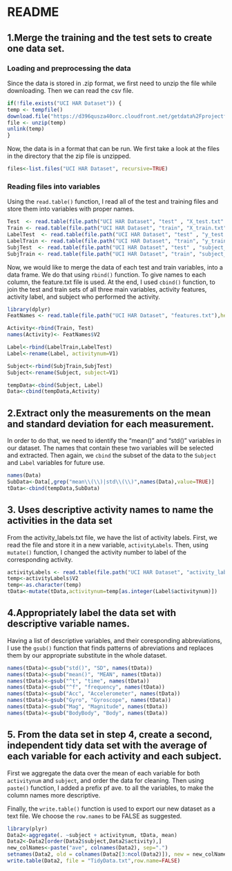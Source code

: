 README
========================================================

## 1.Merge the training and the test sets to create one data set.
 
### Loading and preprocessing the data

Since the data is stored in .zip format, we first need to unzip the file while downloading. Then we can read the csv file.

```r
if(!file.exists("UCI HAR Dataset")) {
temp <- tempfile()
download.file("https://d396qusza40orc.cloudfront.net/getdata%2Fprojectfiles%2FUCI%20HAR%20Dataset.zip",temp, method="curl")
file <- unzip(temp)
unlink(temp)
}
```


Now, the data is in a format that can be run. We first take a look at the files in the directory that the zip file is unzipped.

```r
files<-list.files("UCI HAR Dataset", recursive=TRUE)
```

### Reading files into variables

Using the `read.table()` function, I read all of the test and training files and store them into variables with proper names.

```r

Test  <- read.table(file.path("UCI HAR Dataset", "test" , "X_test.txt" ),header = FALSE)
Train <- read.table(file.path("UCI HAR Dataset", "train", "X_train.txt"),header = FALSE)
LabelTest  <- read.table(file.path("UCI HAR Dataset", "test" , "y_test.txt" ),header = FALSE)
LabelTrain <- read.table(file.path("UCI HAR Dataset", "train", "y_train.txt"),header = FALSE)
SubjTest  <- read.table(file.path("UCI HAR Dataset", "test" , "subject_test.txt"),header = FALSE)
SubjTrain <- read.table(file.path("UCI HAR Dataset", "train", "subject_train.txt"),header = FALSE)

```
Now, we would like to merge the data of each test and train variables, into a data frame. We do that using `rbind()` function. To give names to each column, the feature.txt file is used.
At the end, I used `cbind()` function, to join the test and train sets of all three main variables, activity features, activity label, and subject who performed the activity.
```r
library(dplyr)
FeatNames <- read.table(file.path("UCI HAR Dataset", "features.txt"),head=FALSE)

Activity<-rbind(Train, Test)
names(Activity)<- FeatNames$V2

Label<-rbind(LabelTrain,LabelTest)
Label<-rename(Label, activitynum=V1)

Subject<-rbind(SubjTrain,SubjTest)
Subject<-rename(Subject, subject=V1)

tempData<-cbind(Subject, Label)
Data<-cbind(tempData,Activity)

```
## 2.Extract only the measurements on the mean and standard deviation for each measurement. 

In order to do that, we need to identify the "mean()" and "std()" variables in our dataset. The names that contain these two variables will be selected and extracted. Then again, we `cbind` the subset of the data to the `Subject` and `Label` variables for future use.

```r
names(Data)
SubData<-Data[,grep("mean\\(\\)|std\\(\\)",names(Data),value=TRUE)]
tData<-cbind(tempData,SubData)
```

## 3. Uses descriptive activity names to name the activities in the data set
From the activity_labels.txt file, we have the list of activity labels. First, we read the file and store it in a new variable, `activityLabels`. Then, using `mutate()` function, I changed the activity number to label of the corresponding activity.

```r
activityLabels <- read.table(file.path("UCI HAR Dataset", "activity_labels.txt"),header = FALSE)
temp<-activityLabels$V2
temp<-as.character(temp)
tData<-mutate(tData,activitynum=temp[as.integer(Label$activitynum)])
```

## 4.Appropriately label the data set with descriptive variable names. 

Having a list of descriptive variables, and their coresponding abbreviations, I use the `gsub()` function that finds patterns of abreviations and replaces them by our appropriate substitute in the whole dataset.

```r
names(tData)<-gsub("std()", "SD", names(tData))
names(tData)<-gsub("mean()", "MEAN", names(tData))
names(tData)<-gsub("^t", "time", names(tData))
names(tData)<-gsub("^f", "frequency", names(tData))
names(tData)<-gsub("Acc", "Accelerometer", names(tData))
names(tData)<-gsub("Gyro", "Gyroscope", names(tData))
names(tData)<-gsub("Mag", "Magnitude", names(tData))
names(tData)<-gsub("BodyBody", "Body", names(tData))

```

## 5. From the data set in step 4, create a second, independent tidy data set with the average of each variable for each activity and each subject.

First we aggregate the data over the mean of each variable for both `activitynum` and `subject`, and order the data for cleaning. Then using `paste()` function, I added a prefix pf ave. to all the variables, to make the column names more descriptive.

Finally, the `write.table()` function is used to export our new dataset as a text file. We choose the `row.names` to be FALSE as suggested.

```r
library(plyr)
Data2<-aggregate(. ~subject + activitynum, tData, mean)
Data2<-Data2[order(Data2$subject,Data2$activity),]
new_colNames<-paste("ave", colnames(Data2), sep=".")
setnames(Data2, old = colnames(Data2[3:ncol(Data2)]), new = new_colNames[3:length(new_colNames)])
write.table(Data2, file = "TidyData.txt",row.name=FALSE)
```
